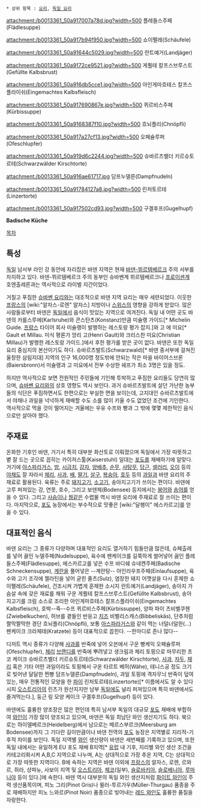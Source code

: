  * 상위 항목 : [[요리]], [[독일 요리]]

attachment:/b0013361_50a917007a78d.jpg?width=500
플레들스주페(Flädlesuppe)

attachment:/b0013361_50a917b94f950.jpg?width=500
쇼이펠레(Schäufele)

attachment:/b0013361_50a91644c5029.jpg?width=500
란트예거(Landjäger)

attachment:/b0013361_50a9172ce9521.jpg?width=500
게퓔테 칼프스브루스트(Gefüllte Kalbsbrust)

attachment:/b0013361_50a916db5cce1.jpg?width=500
아인게마흐테스 칼프스플라이쉬(Eingemachtes Kalbsfleisch)

attachment:/b0013361_50a917690867e.jpg?width=500
퀴르비스주페(Kürbissuppe)

attachment:/b0013361_50a9168387f10.jpg?width=500
흐뇌플리(Chnöpfli)

attachment:/b0013361_50a917a27cf13.jpg?width=500
오페슐루퍼(Ofeschlupfer)

attachment:/b0013361_50a919d6c2244.jpg?width=500
슈바르츠벨더 키르슈토르테(Schwarzwälder Kirschtorte)

attachment:/b0013361_50a916ae61717.jpg
담프누델른(Dampfnudeln)

attachment:/b0013361_50a91784127a8.jpg?width=500
린처토르테(Linzertorte)

attachment:/b0013361_50a917502cd93.jpg?width=500
구겔후프(Gugelhupf)

'''Badische Küche'''

[[목차]]

== 특성 ==
[[독일]] 남서부 라인 강 동안에 자리잡은 바덴 지역은 현재 [[바덴-뷔르템베르크]] 주의 서부를 차지하고 있다. 바덴-뷔르템베르크 주의 동부인 슈바벤계 뷔르템베르크나 [[프로이센]]계 호엔촐레른과는 역사적으로 라이벌 지간이었다.

거칠고 푸짐한 [[슈바벤 요리]]와는 대조적으로 바덴 지역 요리는 매우 세련되었다. 이웃한 [[프랑스]]의 [wiki:"알자스-로렌" 알자스] 지방이나 [[스위스]]의 영향을 강하게 받았다. 많은 사람들로부터 바덴은 [[독일]]에서 음식이 맛있는 지역으로 여겨진다. 독일 내 어떤 곳도 바덴의 카를스루에(Karlsruhe)와 콘스탄츠(Konstanz)만큼 미슐랭 가이드[* Michelin Guide. [[프랑스]] 타이어 회사 미슐랭이 발행하는 레스토랑 평가 잡지.]와 고 에 미요[* Gault et Millau. 미식 평론가 앙리 고(Henri Gault)와 크리스찬 미요(Christian Millau)가 발행한 레스토랑 가이드.]에서 후한 평가를 받은 곳이 없다. 바덴은 또한 독일 요리 중심지의 본산이기도 하다. 슈바르츠발트(Schwarzwald)[* 바덴 중서부에 걸쳐진 울창한 삼림지대] 지역의 인구 16,000명 정도밖에 안되는 작은 마을 바이어스브론(Baiersbronn)서 미슐랭과 고 미요에서 전부 수상한 쉐프가 최소 3명은 있을 정도.

하지만 역사적으로 보면 전원적인 주민들에 기인해 투박하고 푸짐한 요리들도 당연히 많으며, [[슈바벤 요리]]와의 상호 영향도 역시 보인다. 과거 슈바르츠발트에 살던 가난한 농부들의 식단은 푸짐하면서도 한편으로는 부실한 면을 보이는데, 고지대인 슈바르츠발트에서 야채나 과일을 넉넉하게 재배할 수도 소를 많이 키울 수도 없었던 조건에 기인한다. 역사적으로 먹을 것이 떨어지는 겨울에는 우유 수프와 빵과 그 밖에 몇몇 제한적인 음식으로만 살아야 했다.

== 주재료 ==
온화한 기후인 바덴, 거기서 특히 대부분 화산토로 이뤄졌으며 독일에서 가장 따뜻하고 볕 잘 드는 곳으로 꼽히는 카이저스툴(Kaiserstuhl) 일대는 [[포도]]를 재배하기에 알맞다. 거기에 [[아스파라거스]], [[밤]], [[시금치]], [[감자]], [[양배추]], [[순무]], [[사탕무]], [[당근]], [[셀러리]], [[오이]] 등의 [[야채]]도 잘 자라서 [[체리]], [[사과]], [[배]], [[딸기]], [[살구]], [[복숭아]], [[호두]] 등의 [[과일]]과 바덴 요리의 주재료로 활용된다. 육류는 주로 [[돼지고기]], [[소고기]], 송아지고기가 쓰이는 편이다. 바덴에 고루 퍼져있는 강, 연못, 호수, 그리고 보덴제(Bodensee) 등지에서는 [[붕어]]와 [[송어]]를 얻을 수 있다. 그리고 [[사슴]]이나 [[꿩]]같은 수렵물 역시 바덴 요리에 주재료로 잘 쓰이는 편이다. 마지막으로, [[포도]] 농장에서는 부수적으로 맛좋은 [wiki:"달팽이" 에스카르고]를 얻을 수 있다.

== 대표적인 음식 ==
바덴 요리는 그 종류가 다양하며 대표적인 요리도 열거하기 힘들만큼 많은데, 슈페츨레를 넣어 끓인 누델주페(Nudelsuppe), 육수에 팬케이크를 길쭉하게 썰어넣어 끓인 플레들스주페(Flädlesuppe), 에스카르고를 넣은 수프 바디쉐 슈네켄주페(Badische Schneckensuppe), [[계란]]을 풀어넣은 --계란탕-- 아인라우프주페(Einlaufsuppe), 육수와 고기 조각에 젤라틴을 넣어 굳힌 줄츠(Sulz), 염장한 돼지 어깻살을 다시 훈제한 쇼이펠레(Schäufele), 건조시켜 가볍게 훈제한 소시지 란트예거(Landjäger), 송아지 가슴살 속에 갖은 재료를 채워 구운 게퓔테 칼프스브루스트(Gefüllte Kalbsbrust), 송아지고기를 크림 소스로 조리한 아인게마흐테스 칼프스플라이쉬(Eingemachtes Kalbsfleisch), 호박--죽--수프 퀴르비스주페(Kürbissuppe), 양파 파이 츠비벨쿠헨(Zwiebelkuchen), 허브를 곁들인 반응고 [[치즈]] 비벨리스캐스(Bibbeliskäs), 단추처럼 짤막짤막한 경단 흐뇌플리(Chnöpfli), 보통 [[아스파라거스]]와 같이 먹는 너덜너덜한(...) 팬케이크 크라체테(Kratzete) 등이 대표적으로 꼽힌다. --한마디로 존나 많다--

디저트 역시 종류가 다양해 [[사과]]를 반죽에 넣어 오븐에서 구운 빵케익 오페슐루퍼(Ofeschlupfer), [[체리]] [[브랜디]]를 반죽에 뿌려넣고 생크림과 체리 토핑으로 마무리한 초코 케이크 슈바르츠벨더 키르슈토르테(Schwarzwälder Kirschtorte), [[사과]], [[자두]], [[체리]] 혹은 기타 어떤 과일이라도 토핑해서 구운 타르트 베허(Wähe), 테니스공 정도 크기로 빚어낸 달달한 찐빵 담프누델른(Dampfnudeln), 과일 토핑에 격자무늬 반죽이 덮여있는, 매우 전통적인 모양을 한 [[파이]] 린처토르테(Linzertorte)[* 이름에서도 알 수 있다시피 [[오스트리아]]의 린츠가 원산지지만 남부 [[독일]]에도 널리 퍼져있으며 특히 바덴에서도 즐겨먹는다.], 둥근 링 모양 케이크 구겔후프(Gugelhupf) 등이 있다.

바덴에도 훌륭한 양조장은 많은 편인데 특히 남서부 독일의 대규모 [[포도]] 재배에 부합하여 [[와인]]이 가장 많이 양조되고 있으며, 바덴은 독일 최남단 와인 생산지기도 하다. 북으로는 하이델베르크(Heidelberg)에서 남으로는 메르스부르크(Meersburg am Bodensee)까지 그 기다란 길이만큼이나 바덴 전역의 [[포도]] 농장은 지역별로 지리적-기후적 차이를 보인다. 독일 지역별 [[와인]] 생산량이 바덴은 세번째를 기록하고 있으며, 또한 독일 내에서는 유일하게 EU 포도 재배 B지역[* [[유럽]] 내 기후, 지리별 와인 생산 조건을 카테고리화시켜 A,B,C 지역으로 나누며, A는 상대적으로 가장 추운 지역, C는 상대적으로 가장 따뜻한 지역이다. B에 속하는 지역은 바덴 이외에 [[프랑스]]의 알자스, 로렌, 르와르, 쥐라, 샹파뉴, 사보이 지역 및 [[오스트리아]], [[체코]](일부), [[슬로바키아]], [[슬로베니아]], [[루마니아]] 등이 있다.]에 속한다. 바덴 역시 대부분의 독일 와인 생산지처럼 [[화이트 와인]]이 주력 생산품목이며, 피노 그리(Pinot Gris)나 뮐러-투르가우(Müller-Thurgau) 품종을 주로 재배하지만 피노 느와르(Pinot Noir) 품종으로 빚어내는 [[레드 와인]]도 훌륭한 품질을 자랑한다.
